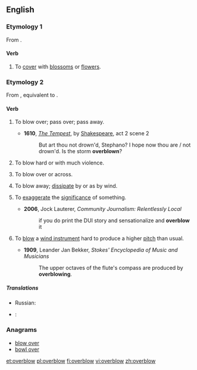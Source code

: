 ==English==

===Etymology 1===
From {{prefix|over|blow|t2=to flower, bloom}}.

====Verb====
{{en-verb|overblows|overblowing|overblew|overblown}}

# {{context|transitive}} To [[cover]] with [[blossom]]s or [[flower]]s.

===Etymology 2===
From {{etyl|enm|en}} {{term|overblowen|lang=enm}}, equivalent to {{prefix|over|blow}}.

====Verb====
{{en-verb|overblows|overblowing|overblew|overblown}}

# {{context|intransitive|obsolete}} To blow over; pass over; pass away.
#* '''1610''', ''[[s:The Tempest|The Tempest]]'', by [[w:William Shakespeare|Shakespeare]], act 2 scene 2
#*:But art thou not drown'd, Stephano? I hope now thou are / not drown'd. Is the storm '''overblown'''? 
# {{context|intransitive}} To blow hard or with much violence.
# {{context|transitive}} To blow over or across.
# {{context|transitive}} To blow away; [[dissipate]] by or as by wind.
# {{context|transitive}} To [[exaggerate]] the [[significance]] of something.
#* '''2006''', Jock Lauterer, ''Community Journalism: Relentlessly Local''
#*: if you do print the DUI story and sensationalize and '''overblow''' it
# {{context|transitive|music}} To [[blow]] a [[wind instrument]] hard to produce a higher [[pitch]] than usual.
#* '''1909''', Leander Jan Bekker, ''Stokes' Encyclopedia of Music and Musicians''
#*: The upper octaves of the flute's compass are produced by '''overblowing'''.

=====Translations=====
{{trans-top|to blow over, pass away}}
* Russian: {{t+|ru|утихнуть|n|tr=utíxnutʼ|sc=Cyrl}}
{{trans-mid}}
{{trans-bottom}}

{{checktrans}}
* {{ttbc|cmn}}: {{t-|cmn|超吹|sc=Hani}}

===Anagrams===
* [[blow over#English|blow over]]
* [[bowl over#English|bowl over]]

[[et:overblow]]
[[pl:overblow]]
[[fi:overblow]]
[[vi:overblow]]
[[zh:overblow]]